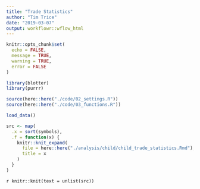 ```yaml
---
title: "Trade Statistics"
author: "Tim Trice"
date: "2019-03-07"
output: workflowr::wflow_html
---
```


```r
knitr::opts_chunk$set(
  echo = FALSE, 
  message = TRUE, 
  warning = TRUE, 
  error = FALSE
)
```

```r
library(blotter)
library(purrr)
```

```r
source(here::here("./code/02_settings.R"))
source(here::here("./code/03_functions.R"))
```

```r
load_data()
```

```r
src <- map(
  .x = sort(symbols), 
  .f = function(x) {
    knitr::knit_expand(
      file = here::here("./analysis/child/child_trade_statistics.Rmd"), 
      title = x
    )
  }
)
```

`r knitr::knit(text = unlist(src))`
